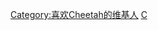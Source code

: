 {{Userbox
  |border-c = #000000
  |border-s = 1
  |id-c     = #FFFFFF
  |id-s     = 12
  |id-fc    = #000000
  |info-c   = #696969
  |info-s   = 8
  |info-fc  = #FFFFFF
  |id       = Cheetah
  |info     = <div class="center">这个用户喜欢[[Cheetah|{{color|white|Cheetah}}]]<br />“'''My soul, My body good'''”</div>
  |nocat    = 喜欢Cheetah的维基人
}}
<includeonly>[[Category:喜欢Cheetah的维基人]]</includeonly>
<noinclude>[[Category:艺人用户框模板|C]]</noinclude>